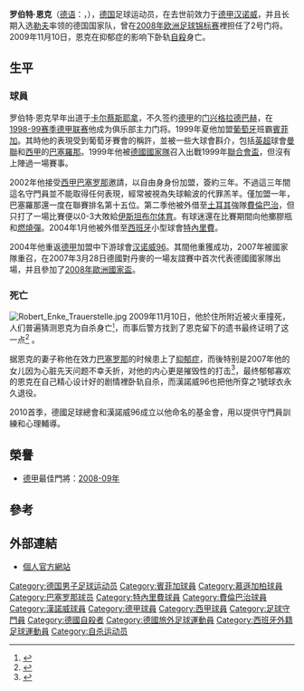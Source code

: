 {{noteTA
|G1=德甲
|G2=uefa
|T=zh-hans:罗伯特·恩克;zh-hk:羅拔·安基;zh-tw:羅伯特·恩克;
|1=zh-hans:罗伯特·恩克;zh-hk:羅拔·安基;zh-tw:羅伯特·恩克;
|2=zh-hans:恩克;zh-hk:安基;zh-tw:恩克;
|3=zh-hans:卡尔蔡斯耶拿;zh-hk:卡爾斯耶拿;zh-tw:卡爾蔡斯耶拿;
}}
{{Football player infobox
| playername = 罗伯特·恩克<br>''Robert Enke''
| image = [[File:Robert_enkeP1000141.JPG|250px]]
| fullname = Robert Enke
| englishfullname = 
| height = {{height|m=1.86}}
| nickname = 
|birth_date = {{birth date|1977|08|24|df=y}}
|birth_place = {{GDR}}[[耶拿|耶拿]]
|death_date = {{death date and age|2009|11|10|1977|08|24|df=y}}
|death_place = {{GER}}[[吕本山麓诺伊施塔特|吕本山麓诺伊施塔特]]
| currentclub =  
| position = [[守门员|守门员]]
|years1 = 1995–1996 |clubs1 = [[耶拿卡尔蔡司足球俱乐部|卡尔蔡斯耶拿]] |caps1 = 3 |goals1 = 0
|years2 = 1996–1999 |clubs2 = [[门兴格拉德巴赫足球俱乐部|门兴格拉德巴赫]] |caps2 = 32 |goals2 = 0
|years3 = 1999–2002 |clubs3 = [[里斯本與本菲卡體育|本菲卡]] |caps3 = 77 |goals3 = 0
|years4 = 2002–2004 |clubs4 = [[巴塞罗那足球俱乐部|巴塞罗那]] |caps4 = 1 |goals4 = 0
|years5 = 2003      |clubs5 = → [[費倫巴治體育會|費倫巴治]] |caps5 = 1 |goals5 = 0
|years6 = 2004      |clubs6 = → [[特內里費體育會|特內里費]] |caps6 = 9 |goals6 = 0
|years7 = 2004–2009 |clubs7 = [[汉诺威96足球俱乐部|汉诺威]] |caps7 = 164 |goals7 = 0
|totalcaps = 288 |totalgoals = 0
|nationalyears1 = 1997–1999 |nationalteam1 = [[德國21歲以下國家足球隊|德國U21]] |nationalcaps1 = 15 |nationalgoals1 = 0
|nationalyears2 = 1998 |nationalteam2 = [[德国国家奥林匹克足球队|德国国奥队]] |nationalcaps2 = 4 |nationalgoals2 = 0
|nationalyears3 = 2000–2004 |nationalteam3 = [[Germany_national_football_B_team|德国B队]] |nationalcaps3 = 2 |nationalgoals3 = 0
|nationalyears4 = 1999–2009 |nationalteam4 = [[德國國家足球隊|德國]] |nationalcaps4 = 8 |nationalgoals4 = 0
| pcupdate = 2009年11月11日 (三) 01:37 (UTC)
| ntupdate = 2009年11月11日 (三) 01:37 (UTC)
}}
'''罗伯特·恩克'''（[[德语|德语]]：'''{{lang|de|Robert Enke}}'''，{{bd|1977年|8月24日|2009年|11月10日|catIdx=Enke, Robert}}），[[德国|德国]]足球运动员，在去世前效力于[[德国足球甲级联赛|德甲]][[汉诺威96足球俱乐部|汉诺威]]，并且长期入选[[约阿希姆·勒夫|勒夫]]率领的德国国家队，曾在[[2008年欧洲足球锦标赛|2008年欧洲足球锦标赛]]裡担任了2号门将。2009年11月10日，恩克在抑郁症的影响下卧轨[[自殺|自殺]]身亡。

==生平==
===球員===
罗伯特·恩克早年出道于[[耶拿卡尔蔡司足球俱乐部|卡尔蔡斯耶拿]]，不久签约[[德国足球甲级联赛|德甲]]的[[门兴格拉德巴赫足球俱乐部|门兴格拉德巴赫]]，在[[1998年至1999年德国足球甲级联赛|1998-99赛季德甲联赛]]他成为俱乐部主力门将。1999年夏他加盟[[葡萄牙|葡萄牙]]班霸[[本菲卡足球俱乐部|賓菲加]]。其時他的表現受到葡萄牙賽會的稱許，並被一些大球會斟介，包括[[英超|英超]]球會[[曼聯|曼聯]]和[[西甲|西甲]]的[[巴塞罗那足球俱乐部|巴塞羅那]]。1999年他被[[德国国家足球队|德國國家隊]]召入出戰1999年[[聯合會盃|聯合會盃]]，但沒有上陣過一場賽事。

2002年他接受[[西甲|西甲]][[巴塞罗那足球俱乐部|巴塞罗那]]邀請，以自由身身份加盟，簽約三年。不過這三年間這名守門員並不能取得任何表現，經常被視為失球輸波的代罪羔羊。僅加盟一年，巴塞羅那還一度在聯賽排名第十五位。第二季他被外借至[[土耳其|土耳其]]強隊[[費倫巴治|費倫巴治]]，但只打了一場比賽便以0-3大敗給[[伊斯坦布尔体育|伊斯坦布尔体育]]。有球迷還在比賽期間向他擲膠瓶和[[燃燒彈|燃燒彈]]。2004年1月他被外借至[[西班牙|西班牙]]小型球會[[特內里費足球俱樂部|特內里費]]。

2004年他重返[[德甲|德甲]]加盟中下游球會[[汉诺威96足球俱乐部|汉诺威96]]。其間他重獲成功，2007年被國家隊重召，在2007年3月28日德國對丹麥的一場友誼賽中首次代表德國國家隊出場，并且參加了[[2008年欧洲足球锦标赛|2008年歐洲國家盃]]。

===死亡===
[[File:Robert_Enke_Trauerstelle.jpg|thumb]]
2009年11月10日，他於住所附近被火車撞死，人们普遍猜测恩克为自杀身亡<small><ref>{{cite news |language=zh-hans |url=http://www.dfo.cn/dfo/show.asp?id=9846 |title=噩耗震惊德国足坛 国家队门将恩克去世 |publisher=德国足球在线 |date=2009-11-11 |accessdate=2009-11-11 |deadurl=yes |archiveurl=https://web.archive.org/web/20091114091231/http://www.dfo.cn/dfo/show.asp?id=9846 |archivedate=2009-11-14 }}</ref></small>，而事后警方找到了恩克留下的遗书最终证明了这一点<ref>{{cite news |language=zh-hans |url=http://sports.163.com/special/000525AC/enkezisha.html |title=专题：德国国门卧轨自杀 |publisher=网易体育 |date=2009-11-11 |accessdate=2009-11-11}}</ref> 。 

据恩克的妻子称他在效力[[巴塞罗那足球俱乐部|巴塞罗那]]的时候患上了[[抑郁症|抑郁症]]，而後特别是2007年他的女儿因为心脏先天问题不幸夭折，对他的内心更是摧毁性的打击<ref>{{cite news |language=zh-hans |url=http://sports.163.com/09/1112/09/5NTKELOP00051C97.html |title=妻子解恩克自杀原因 巴萨弃他患上抑郁症(视频) |publisher=网易体育 |date=2009-11-12 |accessdate=2009-11-12}}</ref>，最终郁郁寡欢的恩克在自己精心设计好的剧情裡卧轨自杀，而漢諾威96也把他所穿之1號球衣永久退役。

2010首季，德國足球總會和漢諾威96成立以他命名的基金會，用以提供守門員訓練和心理輔導。

==榮譽==
* [[德國甲組足球聯賽|德甲]]最佳門將：[[2008年至2009年德國足球甲級聯賽|2008-09年]]

==參考==
{{reflist}}

==外部連結==
{{Commonscat|Robert Enke}}
* [http://www.enke1.de/ 個人官方網站]

{{2008年欧洲足球锦标赛德国参赛名单}}

{{Authority control}}
{{DEFAULTSORT:Enke, Robert}}
[[Category:德国男子足球运动员|Category:德国男子足球运动员]]
[[Category:賓菲加球員|Category:賓菲加球員]]
[[Category:慕遜加柏球員|Category:慕遜加柏球員]]
[[Category:巴塞罗那球员|Category:巴塞罗那球员]]
[[Category:特內里費球員|Category:特內里費球員]]
[[Category:費倫巴治球員|Category:費倫巴治球員]]
[[Category:漢諾威球員|Category:漢諾威球員]]
[[Category:德甲球員|Category:德甲球員]]
[[Category:西甲球員|Category:西甲球員]]
[[Category:足球守門員|Category:足球守門員]]
[[Category:德國自殺者|Category:德國自殺者]]
[[Category:德國旅外足球運動員|Category:德國旅外足球運動員]]
[[Category:西班牙外籍足球運動員|Category:西班牙外籍足球運動員]]
[[Category:自杀运动员|Category:自杀运动员]]
